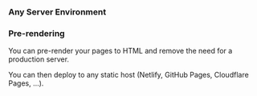 
### Any Server Environment

<ControlServer />

### Pre-rendering

You can pre-render your pages to HTML and remove the need for a production server.

<PrerenderPreview />

You can then deploy to any static host (Netlify, GitHub Pages, Cloudflare Pages, ...).
